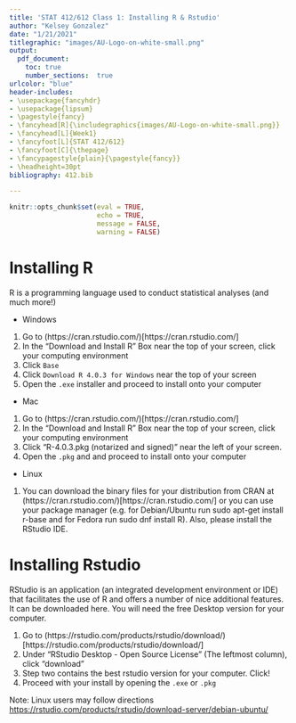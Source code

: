 ```yaml
---
title: 'STAT 412/612 Class 1: Installing R & Rstudio'
author: "Kelsey Gonzalez"
date: "1/21/2021"
titlegraphic: "images/AU-Logo-on-white-small.png"
output: 
  pdf_document:
    toc: true
    number_sections:  true
urlcolor: "blue"
header-includes:
- \usepackage{fancyhdr}
- \usepackage{lipsum}
- \pagestyle{fancy}
- \fancyhead[R]{\includegraphics{images/AU-Logo-on-white-small.png}}
- \fancyhead[L]{Week1}
- \fancyfoot[L]{STAT 412/612}
- \fancyfoot[C]{\thepage}
- \fancypagestyle{plain}{\pagestyle{fancy}}
- \headheight=30pt
bibliography: 412.bib

---
```


```r
knitr::opts_chunk$set(eval = TRUE,
                      echo = TRUE,
                      message = FALSE, 
                      warning = FALSE)
```


# Installing R 
R is a programming language used to conduct statistical analyses (and much more!)

- Windows

1. Go to (https://cran.rstudio.com/)[https://cran.rstudio.com/]
2. In the "Download and Install R" Box near the top of your screen, click your computing environment
3. Click `Base`
4. Click `Download R 4.0.3 for Windows` near the top of your screen
5. Open the `.exe` installer and proceed to install onto your computer

- Mac

1. Go to (https://cran.rstudio.com/)[https://cran.rstudio.com/]
2. In the "Download and Install R" Box near the top of your screen, click your computing environment
3. Click "R-4.0.3.pkg (notarized and signed)" near the left of your screen. 
4. Open the `.pkg` and and proceed to install onto your computer

- Linux 
1. You can download the binary files for your distribution from CRAN at (https://cran.rstudio.com/)[https://cran.rstudio.com/] or you can use your package manager (e.g. for Debian/Ubuntu run sudo apt-get install r-base and for Fedora run sudo dnf install R). Also, please install the RStudio IDE.

\newpage
# Installing Rstudio 
RStudio is an application (an integrated development environment or IDE) that facilitates the use of R and offers a number of nice additional features. It can be downloaded here. You will need the free Desktop version for your computer.

1. Go to (https://rstudio.com/products/rstudio/download/)[https://rstudio.com/products/rstudio/download/]
2. Under "RStudio Desktop - Open Source License" (The leftmost column), click "download"
3. Step two contains the best rstudio version for your computer. Click! 
4. Proceed with your install by opening the `.exe` or `.pkg`

Note: Linux users may follow directions [https://rstudio.com/products/rstudio/download-server/debian-ubuntu/](here)
